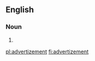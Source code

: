 ==English==

===Noun===
{{en-noun}}

# {{alternative spelling of|[[advertisement]]}}

[[pl:advertizement]]
[[fi:advertizement]]